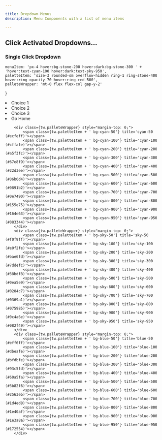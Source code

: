 ```yaml
---

title: Dropdown Menus
description: Menu Components with a list of menu items

---
```


## Click Activated Dropdowns...

### Single Click Dropdown



	menuItem: 'px-4 hover:bg-stone-200 hover:dark:bg-stone-300 ' +
	'hover:text-cyan-100 hover:dark:text-sky-950',
	paletteItem: 'size-3 rounded-sm overflow-hidden ring-1 ring-stone-400 hover:ring-opacity-70 hover:ring-red-500',
	palleteWrapper: 'mt-0 flex flex-col gap-y-2'
}


<DropdownMenu id={menuId} caption="Click Me" duration="300ms" moveOver="-5, -7">
   <li class={tw.menuItem} script={hs}>Choice 1</li>
   <li class={tw.menuItem} script={hs}>Choice 2</li>
   <li class={tw.menuItem} script={hs}>Choice 3</li>
   <li class={tw.menuItem} script="on click trigger closeDropdown then settle then go to url '/' ">Go Home</li>
</DropdownMenu>



<DropdownMenu id='palette-menu-1' caption="Colors" duration="300ms">
  <div class="grid align-items-start gap-2 px-4" style="grid-template-columns: repeat(22, 1fr);">
    <div class={tw.palleteWrapper} >
			<span class={tw.paletteItem + ' bg-slate-50'} title='slate-50 (#f8fafc)'></span>
			<span class={tw.paletteItem + ' bg-slate-100'} title='slate-100 (#f1f5f9)'></span>
			<span class={tw.paletteItem + ' bg-slate-200'} title='slate-200 (#e2e8f0)'></span>
			<span class={tw.paletteItem + ' bg-slate-300'} title='slate-300 (#cbd5e1)'></span>
			<span class={tw.paletteItem + ' bg-slate-400'} title='slate-400 (#94a3b8)'></span>
			<span class={tw.paletteItem + ' bg-slate-500'} title='slate-500 (#64748b)'></span>
			<span class={tw.paletteItem + ' bg-slate-600'} title='slate-600 (#475569)'></span>
			<span class={tw.paletteItem + ' bg-slate-700'} title='slate-700 (#334155)'></span>
			<span class={tw.paletteItem + ' bg-slate-800'} title='slate-800 (#1e293b)'></span>
			<span class={tw.paletteItem + ' bg-slate-900'} title='slate-900 (#0f172a)'></span>
			<span class={tw.paletteItem + ' bg-slate-950'} title='slate-950 (#020617)'></span>
		</div>
    <div class={tw.palleteWrapper} style="margin-top: 0;">
			<span class={tw.paletteItem + ' bg-gray-50'} title='gray-50 (#f9fafb)'></span>
			<span class={tw.paletteItem + ' bg-gray-100'} title='gray-100 (#f3f4f6)'></span>
			<span class={tw.paletteItem + ' bg-gray-200'} title='gray-200 (#e5e7eb)'></span>
			<span class={tw.paletteItem + ' bg-gray-300'} title='gray-300 (#d1d5db)'></span>
			<span class={tw.paletteItem + ' bg-gray-400'} title='gray-400 (#9ca3af)'></span>
			<span class={tw.paletteItem + ' bg-gray-500'} title='gray-500 (#6b7280)'></span>
			<span class={tw.paletteItem + ' bg-gray-600'} title='gray-600 (#4b5563)'></span>
			<span class={tw.paletteItem + ' bg-gray-700'} title='gray-700 (#374151)'></span>
			<span class={tw.paletteItem + ' bg-gray-800'} title='gray-800 (#1f2937)'></span>
			<span class={tw.paletteItem + ' bg-gray-900'} title='gray-900 (#111827)'></span>
			<span class={tw.paletteItem + ' bg-gray-950'} title='gray-950 (#030712)'></span>
		</div>
    <div class={tw.palleteWrapper} style="margin-top: 0;">
			<span class={tw.paletteItem + ' bg-zinc-50'} title='zinc-50 (#fafafa)'></span>
			<span class={tw.paletteItem + ' bg-zinc-100'} title='zinc-100 (#f4f4f5)'></span>
			<span class={tw.paletteItem + ' bg-zinc-200'} title='zinc-200 (#e4e4e7)'></span>
			<span class={tw.paletteItem + ' bg-zinc-300'} title='zinc-300 (#d4d4d8)'></span>
			<span class={tw.paletteItem + ' bg-zinc-400'} title='zinc-400 (#a1a1aa)'></span>
			<span class={tw.paletteItem + ' bg-zinc-500'} title='zinc-500 (#71717a)'></span>
			<span class={tw.paletteItem + ' bg-zinc-600'} title='zinc-600 (#52525b)'></span>
			<span class={tw.paletteItem + ' bg-zinc-700'} title='zinc-700 (#3f3f46)'></span>
			<span class={tw.paletteItem + ' bg-zinc-800'} title='zinc-800 (#27272a)'></span>
			<span class={tw.paletteItem + ' bg-zinc-900'} title='zinc-900 (#18181b)'></span>
			<span class={tw.paletteItem + ' bg-zinc-950'} title='zinc-950 (#09090b)'></span>
		</div>
    <div class={tw.palleteWrapper} style="margin-top: 0;">
			<span class={tw.paletteItem + ' bg-neutral-50'} title='neutral-50 (#fafafa)'></span>
			<span class={tw.paletteItem + ' bg-neutral-100'} title='neutral-100 (#f5f5f5)'></span>
			<span class={tw.paletteItem + ' bg-neutral-200'} title='neutral-200 (#e5e5e5)'></span>
			<span class={tw.paletteItem + ' bg-neutral-300'} title='neutral-300 (#d4d4d4)'></span>
			<span class={tw.paletteItem + ' bg-neutral-400'} title='neutral-400 (#a3a3a3)'></span>
			<span class={tw.paletteItem + ' bg-neutral-500'} title='neutral-500 (#737373)'></span>
			<span class={tw.paletteItem + ' bg-neutral-600'} title='neutral-600 (#525252)'></span>
			<span class={tw.paletteItem + ' bg-neutral-700'} title='neutral-700 (#404040)'></span>
			<span class={tw.paletteItem + ' bg-neutral-800'} title='neutral-800 (#262626)'></span>
			<span class={tw.paletteItem + ' bg-neutral-900'} title='neutral-900 (#171717)'></span>
			<span class={tw.paletteItem + ' bg-neutral-950'} title='neutral-950 (#0a0a0a)'></span>
		</div>
		<div class={tw.palleteWrapper} style="margin-top: 0;">
			<span class={tw.paletteItem + ' bg-stone-50'} title='stone-50 (#fafaf9)'></span>
			<span class={tw.paletteItem + ' bg-stone-100'} title='stone-100 (#f5f5f4)'></span>
			<span class={tw.paletteItem + ' bg-stone-200'} title='stone-200 (#e7e5e4)'></span>
			<span class={tw.paletteItem + ' bg-stone-300'} title='stone-300 (#d6d3d1)'></span>
			<span class={tw.paletteItem + ' bg-stone-400'} title='stone-400 (#a8a29e)'></span>
			<span class={tw.paletteItem + ' bg-stone-500'} title='stone-500 (#78716c)'></span>
			<span class={tw.paletteItem + ' bg-stone-600'} title='stone-600 (#57534e)'></span>
			<span class={tw.paletteItem + ' bg-stone-700'} title='stone-700 (#44403c)'></span>
			<span class={tw.paletteItem + ' bg-stone-800'} title='stone-800 (#292524)'></span>
			<span class={tw.paletteItem + ' bg-stone-900'} title='stone-900 (#1c1917)'></span>
			<span class={tw.paletteItem + ' bg-stone-950'} title='stone-950 (#0c0a09)'></span>
		</div>
		<div class={tw.palleteWrapper} style="margin-top: 0;">
			<span class={tw.paletteItem + ' bg-red-50'} title='red-50 (#f3f2f2)'></span>
			<span class={tw.paletteItem + ' bg-red-100'} title='red-100 (#fee2e2)'></span>
			<span class={tw.paletteItem + ' bg-red-200'} title='red-200 (#fecaca)'></span>
			<span class={tw.paletteItem + ' bg-red-300'} title='red-300 (#fca5a5)'></span>
			<span class={tw.paletteItem + ' bg-red-400'} title='red-400 (#f87171)'></span>
			<span class={tw.paletteItem + ' bg-red-500'} title='red-500 (#ef4444)'></span>
			<span class={tw.paletteItem + ' bg-red-600'} title='red-600 (#dc2626)'></span>
			<span class={tw.paletteItem + ' bg-red-700'} title='red-700 (#b91c1c)'></span>
			<span class={tw.paletteItem + ' bg-red-800'} title='red-800 (#991b1b)'></span>
			<span class={tw.paletteItem + ' bg-red-900'} title='red-900 (#7f1d1d)'></span>
			<span class={tw.paletteItem + ' bg-red-950'} title='red-950 (#450a0a)'></span>
		</div>
		<div class={tw.palleteWrapper} style="margin-top: 0;">
			<span class={tw.paletteItem + ' bg-orange-50'} title='orange-50 (#fff7ed)'></span>
			<span class={tw.paletteItem + ' bg-orange-100'} title='orange-100 (#ffedd5)'></span>
			<span class={tw.paletteItem + ' bg-orange-200'} title='orange-200 (#fed7aa)'></span>
			<span class={tw.paletteItem + ' bg-orange-300'} title='orange-300 (#fdba74)'></span>
			<span class={tw.paletteItem + ' bg-orange-400'} title='orange-400 (#fb923c)'></span>
			<span class={tw.paletteItem + ' bg-orange-500'} title='orange-500 (#f97316)'></span>
			<span class={tw.paletteItem + ' bg-orange-600'} title='orange-600 (#ea580c)'></span>
			<span class={tw.paletteItem + ' bg-orange-700'} title='orange-700 (#c2410c)'></span>
			<span class={tw.paletteItem + ' bg-orange-800'} title='orange-800 (#9a3412)'></span>
			<span class={tw.paletteItem + ' bg-orange-900'} title='orange-900 (#7c2d12)'></span>
			<span class={tw.paletteItem + ' bg-orange-950'} title='orange-950 (#431407)'></span>
		</div>
		<div class={tw.palleteWrapper} style="margin-top: 0;">
			<span class={tw.paletteItem + ' bg-amber-50'} title='amber-50 (#fffbeb)'></span>
			<span class={tw.paletteItem + ' bg-amber-100'} title='amber-100 (#fef3c7)'></span>
			<span class={tw.paletteItem + ' bg-amber-200'} title='amber-200 (#fd368a)'></span>
			<span class={tw.paletteItem + ' bg-amber-300'} title='amber-300 (#fcd34d)'></span>
			<span class={tw.paletteItem + ' bg-amber-400'} title='amber-400 (#fbbf24)'></span>
			<span class={tw.paletteItem + ' bg-amber-500'} title='amber-500 (#f59e0b)'></span>
			<span class={tw.paletteItem + ' bg-amber-600'} title='amber-600 (#d97706)'></span>
			<span class={tw.paletteItem + ' bg-amber-700'} title='amber-700 (#b45309)'></span>
			<span class={tw.paletteItem + ' bg-amber-800'} title='amber-800 (#92400e)'></span>
			<span class={tw.paletteItem + ' bg-amber-900'} title='amber-900 (#78350f)'></span>
			<span class={tw.paletteItem + ' bg-amber-950'} title='amber-950 (#451a03)'></span>
		</div>
		<div class={tw.palleteWrapper} style="margin-top: 0;">
			<span class={tw.paletteItem + ' bg-yellow-50'} title='yellow-50 (#fefce8)'></span>
			<span class={tw.paletteItem + ' bg-yellow-100'} title='yellow-100 (#fef9c3)'></span>
			<span class={tw.paletteItem + ' bg-yellow-200'} title='yellow-200 (#fef08a)'></span>
			<span class={tw.paletteItem + ' bg-yellow-300'} title='yellow-300 (#fde047)'></span>
			<span class={tw.paletteItem + ' bg-yellow-400'} title='yellow-400 (#facc15)'></span>
			<span class={tw.paletteItem + ' bg-yellow-500'} title='yellow-500 (#eab308)'></span>
			<span class={tw.paletteItem + ' bg-yellow-600'} title='yellow-600 (#ca8a04)'></span>
			<span class={tw.paletteItem + ' bg-yellow-700'} title='yellow-700 (#a16207)'></span>
			<span class={tw.paletteItem + ' bg-yellow-800'} title='yellow-800 (#854d0e)'></span>
			<span class={tw.paletteItem + ' bg-yellow-900'} title='yellow-900 (#713f12)'></span>
			<span class={tw.paletteItem + ' bg-yellow-950'} title='yellow-950 (#422006)'></span>
		</div>
		<div class={tw.palleteWrapper} style="margin-top: 0;">
			<span class={tw.paletteItem + ' bg-lime-50'} title='lime-50 (#f7fee7)'></span>
			<span class={tw.paletteItem + ' bg-lime-100'} title='lime-100 (#ecfccb)'></span>
			<span class={tw.paletteItem + ' bg-lime-200'} title='lime-200 (#d9f99d)'></span>
			<span class={tw.paletteItem + ' bg-lime-300'} title='lime-300 (#bef264)'></span>
			<span class={tw.paletteItem + ' bg-lime-400'} title='lime-400 (#a3e635)'></span>
			<span class={tw.paletteItem + ' bg-lime-500'} title='lime-500 (#84cc16)'></span>
			<span class={tw.paletteItem + ' bg-lime-600'} title='lime-600 (#65a30d)'></span>
			<span class={tw.paletteItem + ' bg-lime-700'} title='lime-700 (#4d7c0f)'></span>
			<span class={tw.paletteItem + ' bg-lime-800'} title='lime-800 (#3f6212)'></span>
			<span class={tw.paletteItem + ' bg-lime-900'} title='lime-900 (#365214)'></span>
			<span class={tw.paletteItem + ' bg-lime-950'} title='lime-950 (#1a2e05)'></span>
		</div>
		<div class={tw.palleteWrapper} style="margin-top: 0;">
			<span class={tw.paletteItem + ' bg-green-50'} title='green-50 (#f0fdf4)'></span>
			<span class={tw.paletteItem + ' bg-green-100'} title='green-100 (#dcfce7)'></span>
			<span class={tw.paletteItem + ' bg-green-200'} title='green-200 (#bbf7d0)'></span>
			<span class={tw.paletteItem + ' bg-green-300'} title='green-300 (#86efac)'></span>
			<span class={tw.paletteItem + ' bg-green-400'} title='green-400 (#4ade80)'></span>
			<span class={tw.paletteItem + ' bg-green-500'} title='green-500 (#22c55e)'></span>
			<span class={tw.paletteItem + ' bg-green-600'} title='green-600 (#16a34a)'></span>
			<span class={tw.paletteItem + ' bg-green-700'} title='green-700 (#15803d)'></span>
			<span class={tw.paletteItem + ' bg-green-800'} title='green-800 (#166534)'></span>
			<span class={tw.paletteItem + ' bg-green-900'} title='green-900 (#14532d)'></span>
			<span class={tw.paletteItem + ' bg-green-950'} title='green-950 (#052e16)'></span>
		</div>
		<div class={tw.palleteWrapper} style="margin-top: 0;">
			<span class={tw.paletteItem + ' bg-emerald-50'} title='emerald-50 (#ecfdf5)'></span>
			<span class={tw.paletteItem + ' bg-emerald-100'} title='emerald-100 (#d1fae5)'></span>
			<span class={tw.paletteItem + ' bg-emerald-200'} title='emerald-200 (#a7f3d0)'></span>
			<span class={tw.paletteItem + ' bg-emerald-300'} title='emerald-300 (#6ee7b7)'></span>
			<span class={tw.paletteItem + ' bg-emerald-400'} title='emerald-400 (#34d399)'></span>
			<span class={tw.paletteItem + ' bg-emerald-500'} title='emerald-500 (#10b981)'></span>
			<span class={tw.paletteItem + ' bg-emerald-600'} title='emerald-600 (#059669)'></span>
			<span class={tw.paletteItem + ' bg-emerald-700'} title='emerald-700 (#047857)'></span>
			<span class={tw.paletteItem + ' bg-emerald-800'} title='emerald-800 (#065f46)'></span>
			<span class={tw.paletteItem + ' bg-emerald-900'} title='emerald-900 (#064e3b)'></span>
			<span class={tw.paletteItem + ' bg-emerald-950'} title='emerald-950 (#022c22)'></span>
		</div>
		<div class={tw.palleteWrapper} style="margin-top: 0;">
			<span class={tw.paletteItem + ' bg-teal-50'} title='teal-50 (#f0fdfa)'></span>
			<span class={tw.paletteItem + ' bg-teal-100'} title='teal-100 (#ccfbf1)'></span>
			<span class={tw.paletteItem + ' bg-teal-200'} title='teal-200 (#99f6e4)'></span>
			<span class={tw.paletteItem + ' bg-teal-300'} title='teal-300 (#5eead4)'></span>
			<span class={tw.paletteItem + ' bg-teal-400'} title='teal-400 (#2dd4bf)'></span>
			<span class={tw.paletteItem + ' bg-teal-500'} title='teal-500 (#14b8a6)'></span>
			<span class={tw.paletteItem + ' bg-teal-600'} title='teal-600 (#0d9488)'></span>
			<span class={tw.paletteItem + ' bg-teal-700'} title='teal-700 (#0f766e)'></span>
			<span class={tw.paletteItem + ' bg-teal-800'} title='teal-800 (#115e59)'></span>
			<span class={tw.paletteItem + ' bg-teal-900'} title='teal-900 (#134e4a)'></span>
			<span class={tw.paletteItem + ' bg-teal-950'} title='teal-950 (#042f2e)'></span>
		</div>

		<div class={tw.palleteWrapper} style="margin-top: 0;">
			<span class={tw.paletteItem + ' bg-cyan-50'} title='cyan-50 (#ecfeff)'></span>
			<span class={tw.paletteItem + ' bg-cyan-100'} title='cyan-100 (#cffafe)'></span>
			<span class={tw.paletteItem + ' bg-cyan-200'} title='cyan-200 (#a5f3fc)'></span>
			<span class={tw.paletteItem + ' bg-cyan-300'} title='cyan-300 (#67e8f9)'></span>
			<span class={tw.paletteItem + ' bg-cyan-400'} title='cyan-400 (#22d3ee)'></span>
			<span class={tw.paletteItem + ' bg-cyan-500'} title='cyan-500 (#06b6d4)'></span>
			<span class={tw.paletteItem + ' bg-cyan-600'} title='cyan-600 (#0891b2)'></span>
			<span class={tw.paletteItem + ' bg-cyan-700'} title='cyan-700 (#0e7490)'></span>
			<span class={tw.paletteItem + ' bg-cyan-800'} title='cyan-800 (#155e75)'></span>
			<span class={tw.paletteItem + ' bg-cyan-900'} title='cyan-900 (#164e63)'></span>
			<span class={tw.paletteItem + ' bg-cyan-950'} title='cyan-950 (#083344)'></span>
		</div>
		<div class={tw.palleteWrapper} style="margin-top: 0;">
			<span class={tw.paletteItem + ' bg-sky-50'} title='sky-50 (#f0f9ff)'></span>
			<span class={tw.paletteItem + ' bg-sky-100'} title='sky-100 (#e0f2fe)'></span>
			<span class={tw.paletteItem + ' bg-sky-200'} title='sky-200 (#bae6fd)'></span>
			<span class={tw.paletteItem + ' bg-sky-300'} title='sky-300 (#7ddefc)'></span>
			<span class={tw.paletteItem + ' bg-sky-400'} title='sky-400 (#38bdf8)'></span>
			<span class={tw.paletteItem + ' bg-sky-500'} title='sky-500 (#0ea5e9)'></span>
			<span class={tw.paletteItem + ' bg-sky-600'} title='sky-600 (#0284c7)'></span>
			<span class={tw.paletteItem + ' bg-sky-700'} title='sky-700 (#0369a1)'></span>
			<span class={tw.paletteItem + ' bg-sky-800'} title='sky-800 (#075985)'></span>
			<span class={tw.paletteItem + ' bg-sky-900'} title='sky-900 (#0c4a6e)'></span>
			<span class={tw.paletteItem + ' bg-sky-950'} title='sky-950 (#082f49)'></span>
		</div>
		<div class={tw.palleteWrapper} style="margin-top: 0;">
			<span class={tw.paletteItem + ' bg-blue-50'} title='blue-50 (#eff6ff)'></span>
			<span class={tw.paletteItem + ' bg-blue-100'} title='blue-100 (#dbeafe)'></span>
			<span class={tw.paletteItem + ' bg-blue-200'} title='blue-200 (#bfdbfe)'></span>
			<span class={tw.paletteItem + ' bg-blue-300'} title='blue-300 (#93c5fd)'></span>
			<span class={tw.paletteItem + ' bg-blue-400'} title='blue-400 (#60a5fa)'></span>
			<span class={tw.paletteItem + ' bg-blue-500'} title='blue-500 (#3b82f6)'></span>
			<span class={tw.paletteItem + ' bg-blue-600'} title='blue-600 (#2563eb)'></span>
			<span class={tw.paletteItem + ' bg-blue-700'} title='blue-700 (#1d4ed8)'></span>
			<span class={tw.paletteItem + ' bg-blue-800'} title='blue-800 (#1e40af)'></span>
			<span class={tw.paletteItem + ' bg-blue-900'} title='blue-900 (#1e3a8a)'></span>
			<span class={tw.paletteItem + ' bg-blue-950'} title='blue-950 (#172554)'></span>
		</div>

  </div>
</DropdownMenu>





